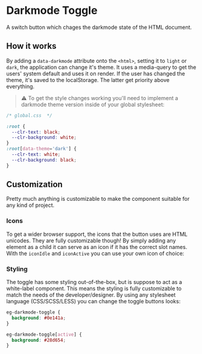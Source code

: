 
# Darkmode Toggle

<Description>A switch button which chages the darkmode state of the HTML document.</Description>

<Canvas withToolbar>
  <Story id="darkmode-toggle--basic" inline={false} />
</Canvas>

## How it works

By adding a `data-darkmode` attribute onto the `<html>`, setting it to `light` or `dark`, the application can change it's theme. It uses a media-query to get the users' system default and uses it on render. If the user has changed the theme, it's saved to the localStorage. The latter get priority above everything.

> ⚠️ To get the style changes working you'll need to implement a darkmode theme version inside of your global stylesheet:

```css
/* global.css  */

:root {
  --clr-text: black;
  --clr-background: white;
}
:root[data-theme='dark'] {
  --clr-text: white;
  --clr-background: black;
}
```

## Customization

Pretty much anything is customizable to make the component suitable for any kind of project.

### Icons

To get a wider browser support, the icons that the button uses are HTML unicodes. They are fully customizable though! By simply adding any element as a child it can serve as an icon if it has the correct slot names. With the `iconIdle` and `iconActive` you can use your own icon of choice:

<Canvas>
  <Story id="darkmode-toggle--with-icon" inline={false} />
</Canvas>

### Styling

The toggle has some styling out-of-the-box, but is suppose to act as a white-label component. This means the styling is fully customizable to match the needs of the developer/designer. By using any stylesheet language (CSS/SCSS/LESS) you can change the toggle buttons looks:

```css
eg-darkmode-toggle {
  background: #0e141a;
}

eg-darkmode-toggle[active] {
  background: #28d654;
}
```

<Story id="darkmode-toggle--customized" name="custom" inline={false} />
